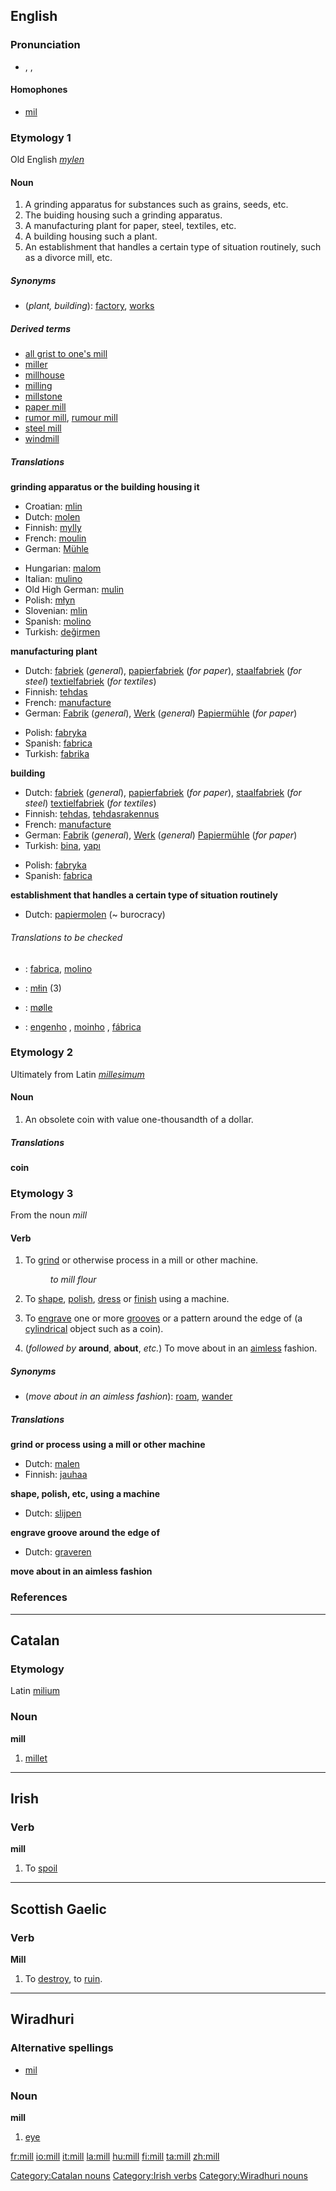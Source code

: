 ==English==

===Pronunciation===
*{{AHD|mĭl}}, {{IPA|/mɪl/}}, {{SAMPA|/mIl/}}

====Homophones====
*[[mil]]

===Etymology 1===
Old English ''[[mylen]]''

====Noun====
{{en-noun}}

# A grinding apparatus for substances such as grains, seeds, etc.
# The buiding housing such a grinding apparatus.
# A manufacturing plant for paper, steel, textiles, etc.
# A building housing such a plant.
# An establishment that handles a certain type of situation routinely, such as a divorce mill, etc.

=====Synonyms=====
*(''plant, building''): [[factory]], [[works]]

=====Derived terms=====
*[[all grist to one's mill]]
*[[miller]]
*[[millhouse]]
*[[milling]]
*[[millstone]]
*[[paper mill]]
*[[rumor mill]], [[rumour mill]]
*[[steel mill]]
*[[windmill]]

=====Translations=====
'''grinding apparatus or the building housing it'''
{{top}}
*Croatian: [[mlin]] {{m}}
*Dutch: [[molen]] {{m}}
*Finnish: [[mylly]]
*French: [[moulin]] {{m}}
*German: [[Mühle]] {{f}}
{{mid}}
*Hungarian: [[malom]]
*Italian: [[mulino]] {{m}}
*Old High German: [[mulin]] {{f}}
*Polish: [[młyn]] {{m}}
*Slovenian: [[mlin]] {{m}}
*Spanish: [[molino]] {{m}}
*Turkish: [[değirmen]]
{{bottom}}

'''manufacturing plant'''
{{top}}
*Dutch: [[fabriek]] {{f}} (''general''), [[papierfabriek]] {{f}} (''for paper''), [[staalfabriek]] (''for steel'') [[textielfabriek]] (''for textiles'')
*Finnish: [[tehdas]]
*French: [[manufacture]] {{f}}
*German: [[Fabrik]] {{f}} (''general''), [[Werk]] {{n}} (''general'') [[Papiermühle]] {{f}} (''for paper'')
{{mid}}
*Polish: [[fabryka]] {{f}}
*Spanish: [[fabrica]] {{f}}
*Turkish: [[fabrika]]
{{bottom}}

'''building'''
{{top}}
*Dutch: [[fabriek]] {{f}} (''general''), [[papierfabriek]] {{f}} (''for paper''), [[staalfabriek]] (''for steel'') [[textielfabriek]] (''for textiles'')
*Finnish: [[tehdas]], [[tehdasrakennus]]
*French: [[manufacture]] {{f}}
*German: [[Fabrik]] {{f}} (''general''), [[Werk]] {{n}} (''general'') [[Papiermühle]] {{f}} (''for paper'')
*Turkish: [[bina]], [[yapı]]
{{mid}}
*Polish: [[fabryka]] {{f}}
*Spanish: [[fabrica]] {{f}}
{{bottom}}

'''establishment that handles a certain type of situation routinely'''
{{top}}
*Dutch: [[papiermolen]] (~ burocracy)
{{mid}}
{{bottom}}

======Translations to be checked======
{{checktrans}}

*{{ttbc|Interlingua}}: [[fabrica]], [[molino]]
*{{ttbc|Kashubian}}: [[młin]] {{m}} (3)
*{{ttbc|Norwegian}}: [[mølle]]
*{{ttbc|Portuguese}}: [[engenho]] {{m}}, [[moinho]] {{m}}, [[fábrica]] {{f}}

===Etymology 2===
Ultimately from Latin ''[[millesimum]]''

====Noun====
{{en-noun}}

# An obsolete coin with value one-thousandth of a dollar.

=====Translations=====
'''coin'''
{{top}}
{{mid}}
{{bottom}}

===Etymology 3===
From the noun ''mill''

====Verb====
{{en-verb}}

# {{transitive}} To [[grind]] or otherwise process in a mill or other machine.
#: ''to mill flour''
# {{transitive}} To [[shape]], [[polish]], [[dress]] or [[finish]] using a machine.
# {{transitive}} To [[engrave]] one or more [[groove]]s or a pattern around the edge of (a [[cylindrical]] object such as a coin).
# {{intransitive}} (''followed by'' '''around''', '''about''', ''etc.'') To move about in an [[aimless]] fashion.

=====Synonyms=====
*(''move about in an aimless fashion''): [[roam]], [[wander]]

=====Translations=====
'''grind or process using a mill or other machine'''
{{top}}
*Dutch: [[malen]]
*Finnish: [[jauhaa]]
{{mid}}
{{bottom}}

'''shape, polish, etc, using a machine'''
{{top}}
*Dutch: [[slijpen]]
{{mid}}
{{bottom}}

'''engrave groove around the edge of'''
{{top}}
*Dutch: [[graveren]]
{{mid}}
{{bottom}}

'''move about in an aimless fashion'''
{{top}}
{{mid}}
{{bottom}}

===References===
{{R:Century 1911}}
{{R:Webster 1913}}

----

==Catalan==

===Etymology===
Latin [[milium]]

===Noun===
'''mill'''

# [[millet]]

[[Category:Catalan nouns]]

----

==Irish==

===Verb===
'''mill'''

# To [[spoil]]

[[Category:Irish verbs]]

----

==Scottish Gaelic==

===Verb===
'''Mill'''

# To [[destroy]], to [[ruin]].

----

==Wiradhuri==

===Alternative spellings===
*[[mil]]

===Noun===
'''mill'''

# [[eye]]

[[Category:Wiradhuri nouns]]

[[fr:mill]]
[[io:mill]]
[[it:mill]]
[[la:mill]]
[[hu:mill]]
[[fi:mill]]
[[ta:mill]]
[[zh:mill]]